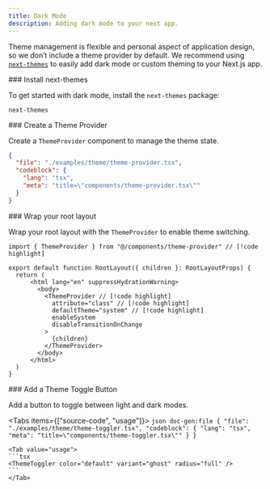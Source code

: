 ```yaml
---
title: Dark Mode
description: Adding dark mode to your next app.
---
```



Theme management is flexible and personal aspect of application design, so we don’t include a theme provider by default. We recommend using [`next-themes`](https://www.npmjs.com/package/next-themes) to easily add dark mode or custom theming to your Next.js app.

<Steps>
  <Step>
  ### Install next-themes

  To get started with dark mode, install the `next-themes` package:

  ```package-install
  next-themes
  ```
  </Step>
  <Step>
  ### Create a Theme Provider

  Create a `ThemeProvider` component to manage the theme state.
  
  ```json doc-gen:file
  {
    "file": "./examples/theme/theme-provider.tsx",
    "codeblock": {
      "lang": "tsx",
      "meta": "title=\"components/theme-provider.tsx\""
    }
  }
  ```
  </Step>
  <Step>
  ### Wrap your root layout

  Wrap your root layout with the `ThemeProvider` to enable theme switching.

  ```tsx
  import { ThemeProvider } from "@/components/theme-provider" // [!code highlight]

  export default function RootLayout({ children }: RootLayoutProps) {
    return (
        <html lang="en" suppressHydrationWarning>
          <body>
            <ThemeProvider // [!code highlight]
              attribute="class" // [!code highlight]
              defaultTheme="system" // [!code highlight]
              enableSystem
              disableTransitionOnChange
            >
              {children}
            </ThemeProvider>
          </body>
        </html>
    )
  }
  ```
  
  </Step>
  <Step>
  ### Add a Theme Toggle Button

  Add a button to toggle between light and dark modes.

  <PreviewWrapper>
    <ThemeToggler color="default" variant="ghost" radius="full" />
  </PreviewWrapper>

  <Tabs items={["source-code", "usage"]}>
    <Tab value="source-code">
    ```json doc-gen:file
    {
      "file": "./examples/theme/theme-toggler.tsx",
      "codeblock": {
        "lang": "tsx",
        "meta": "title=\"components/theme-toggler.tsx\""
      }
    }
    ```
    </Tab>
  
    <Tab value="usage">
    ```tsx
    <ThemeToggler color="default" variant="ghost" radius="full" />
    ```
    </Tab>
  </Tabs>
  </Step>
</Steps>